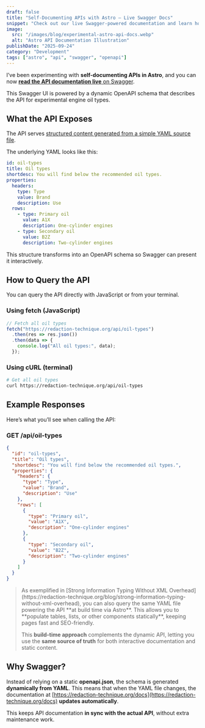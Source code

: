```yaml
---
draft: false
title: "Self-Documenting APIs with Astro – Live Swagger Docs"
snippet: "Check out our live Swagger-powered documentation and learn how to query our experimental API that serves YAML-based engine oil data."
image:
  src: "/images/blog/experimental-astro-api-docs.webp"
  alt: "Astro API Documentation Illustration"
publishDate: "2025-09-24"
category: "Development"
tags: ["astro", "api", "swagger", "openapi"]
---
```


I’ve been experimenting with **self-documenting APIs in Astro**, and you can now [**read the API documentation live** on Swagger](https://redaction-technique.org/docs).

This Swagger UI is powered by a dynamic OpenAPI schema that describes the API for experimental engine oil types.

## What the API Exposes

The API serves [structured content generated from a simple YAML source file](https://redaction-technique.org/api/oil-types).  

The underlying YAML looks like this:

```yaml
id: oil-types
title: Oil types
shortdesc: You will find below the recommended oil types.
properties:
  headers:
    type: Type
    value: Brand
    description: Use
  rows:
    - type: Primary oil
      value: A1X
      description: One-cylinder engines
    - type: Secondary oil
      value: B2Z
      description: Two-cylinder engines
```

This structure transforms into an OpenAPI schema so Swagger can present it interactively.

## How to Query the API

You can query the API directly with JavaScript or from your terminal.

### Using fetch (JavaScript)

```ts
// Fetch all oil types
fetch("https://redaction-technique.org/api/oil-types")
  .then(res => res.json())
  .then(data => {
    console.log("All oil types:", data);
  });
```

### Using cURL (terminal)

```bash
# Get all oil types
curl https://redaction-technique.org/api/oil-types
```

## Example Responses

Here’s what you’ll see when calling the API:

### GET /api/oil-types

```json
{
  "id": "oil-types",
  "title": "Oil types",
  "shortdesc": "You will find below the recommended oil types.",
  "properties": {
    "headers": {
      "type": "Type",
      "value": "Brand",
      "description": "Use"
    },
    "rows": [
      {
        "type": "Primary oil",
        "value": "A1X",
        "description": "One-cylinder engines"
      },
      {
        "type": "Secondary oil",
        "value": "B2Z",
        "description": "Two-cylinder engines"
      }
    ]
  }
}
```

<blockquote>
As exemplified in [Strong Information Typing Without XML Overhead](https://redaction-technique.org/blog/strong-information-typing-without-xml-overhead), you can also query the same YAML file powering the API **at build time via Astro**. This allows you to **populate tables, lists, or other components statically**, keeping pages fast and SEO-friendly.

This **build-time approach** complements the dynamic API, letting you use the **same source of truth** for both interactive documentation and static content.
</blockquote>

## Why Swagger?

Instead of relying on a static **openapi.json**, the schema is generated **dynamically from YAML**.
This means that when the YAML file changes, the documentation at [https://redaction-technique.org/docs](https://redaction-technique.org/docs) **updates automatically**.

This keeps API documentation **in sync with the actual API**, without extra maintenance work.
